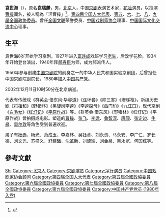 '''袁世海'''（{{bd|1916年|2月11日|2002年|12月11日|Y袁}}），原名'''袁瑞麟'''，男，[[北京市|北京]]人，中国[[京剧|京剧]]表演艺术家，[[花脸|花脸]]演员，以擅演[[曹操|曹操]]闻名，被人稱為「活曹操」<ref>{{cite web|title=袁派大師|url=http://www.people.com.cn/GB/paper81/8481/796261.html|access-date=2017-07-21|author=肖劲风  那媛  李小琪|year=2003|publisher=人民網|archiveurl=https://archive.is/20121118170339/www.people.com.cn/GB/paper81/8481/796261.html|archivedate=2012-11-18|deadurl=yes}}</ref>。[[第四届全国人民代表大会代表名单|第四届全国人大代表]]、[[中国人民政治协商会议第五届全国委员会委员名单|第五]]、[[中国人民政治协商会议第六届全国委员会委员名单|六]]、[[中国人民政治协商会议第七届全国委员会委员名单|七]]、[[中国人民政治协商会议第八届全国委员会委员名单|八]]、[[中国人民政治协商会议第九届全国委员会委员名单|九届全国政协委员]]。曾任[[中国文学艺术界联合会|全国文联]]荣誉委员、[[中国戏剧家协会|中国戏剧家协会]]理事、[[中国国际文化交流中心|中国国际文化交流中心]]理事。

== 生平 ==
袁世海8岁开始学习京剧，1927年进入[[富连成社|富连成]]戏班学习[[老生|老生]]，后改学花脸。1934年开始登台演出，1940年拜[[郝寿臣|郝寿臣]]为师，成为郝派传人。

1950年参与创建[[中國國家京劇院|中国京剧院]]的前身之一的中华人民共和国实验京剧团，后曾担任中国京剧院副院长，1980年加入[[中国共产党|中国共产党]]。

2002年12月11日10时50分在北京病逝。

代表有传统戏《群英会·借东风·华容道》《连环套》《除三害》《赠绨袍》，新编历史剧《[[将相和|将相和]]》《野猪林》《黑旋风李逵》《李逵探母》《西门豹》《九江口》，现代京剧《[[白毛女|白毛女]]》《[[红灯记|红灯记]]》《[[平原作战|平原作战]]》等。《群英会·借东风》《野猪林》《红灯记》《平原作战》曾拍摄成电影。塑造的[[曹操|曹操]]、[[张飞|张飞]]、[[李逵|李逵]]、[[鲁智深|鲁智深]]、[[廉颇|廉颇]]、[[张定边|张定边]]、[[牛皋|牛皋]]、[[竇爾敦|窦尔敦]]等角色受到普遍欢迎。

弟子有[[杨赤|杨赤]]、杨光、范成玉、李嘉林、吴钰章、刘永贵、马永安、李广仁、罗长德、刘文光、苏盛义、舒建础、沈革新、刘琢瑜、刘金泉、黑永宽、何国栋等。

== 參考文獻 ==
{{reflist}}
{{Navboxes 
| title = 袁世海在[[中国戏剧家协会|中国戏剧家协会]]的职务
| list1 =
{{中国戏剧家协会第三届理事会}}
{{中国戏剧家协会第四届理事会}}
{{中国戏剧家协会第五届理事会}}
}}
{{Navboxes 
| title = 袁世海在[[中国文学艺术界联合会|中国文学艺术界联合会]]的职务
| list1 =
{{中国文学艺术界联合会第四届全国委员会}}
{{中国文学艺术界联合会第六届全国委员会}}
{{中国文学艺术界联合会第七届全国委员会}}
}}
{{Authority control}}
{{DEFAULTSORT:Yuan袁}}
[[Category:袁姓|Shi]]
[[Category:北京人|Category:北京人]]
[[Category:京剧演员|Category:京剧演员]]
[[Category:净行演员|Category:净行演员]]
[[Category:中国戏剧家协会顾问|Category:中国戏剧家协会顾问]]
[[Category:第四届全国人大代表|Category:第四届全国人大代表]]
[[Category:第五屆全國政協委員|Category:第五屆全國政協委員]]
[[Category:第六屆全國政協委員|Category:第六屆全國政協委員]]
[[Category:第七屆全國政協委員|Category:第七屆全國政協委員]]
[[Category:第八屆全國政協委員|Category:第八屆全國政協委員]]
[[Category:第九屆全國政協委員|Category:第九屆全國政協委員]]
[[Category:中国共产党党员_(1980年入党)|Category:中国共产党党员 (1980年入党)]]